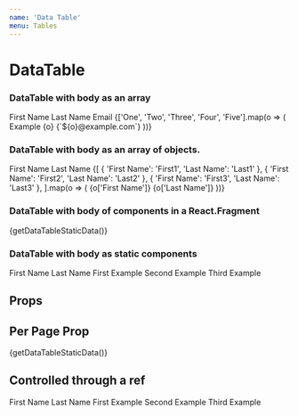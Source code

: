 ```yaml
---
name: 'Data Table'
menu: Tables
---
```




# DataTable

<Playground>
  <h3>DataTable with body as an array</h3>
  <DataTable>
    <TableHead>
      <TableCell>First Name</TableCell>
      <TableCell>Last Name</TableCell>
      <TableCell>Email</TableCell>
    </TableHead>
    {['One', 'Two', 'Three', 'Four', 'Five'].map(o => (
      <TableRow key="example">
        <TableCell>Example</TableCell>
        <TableCell>{o}</TableCell>
        <TableCell>{`${o}@example.com`}</TableCell>
      </TableRow>
    ))}
  </DataTable>
  
  <h3>DataTable with body as an array of objects.</h3>
  <DataTable>
    <TableHead>
      <TableCell>First Name</TableCell>
      <TableCell>Last Name</TableCell>
    </TableHead>
    {[
      { 'First Name': 'First1', 'Last Name': 'Last1' },
      { 'First Name': 'First2', 'Last Name': 'Last2' },
      { 'First Name': 'First3', 'Last Name': 'Last3' },
    ].map(o => (
      <TableRow key="example">
        <TableCell>{o['First Name']}</TableCell>
        <TableCell>{o['Last Name']}</TableCell>
      </TableRow>
    ))}
  </DataTable>
  
  <h3>DataTable with body of components in a React.Fragment</h3>
  <DataTable>
    {getDataTableStaticData()}
  </DataTable>
  
  <h3>DataTable with body as static components</h3>
  <DataTable>
    <TableHead>
      <TableCell>First Name</TableCell>
      <TableCell>Last Name</TableCell>
    </TableHead>
    <TableRow>
      <TableCell>First</TableCell>
      <TableCell>Example</TableCell>
    </TableRow>
    <TableRow>
      <TableCell>Second</TableCell>
      <TableCell>Example</TableCell>
    </TableRow>
    <TableRow>
      <TableCell>Third</TableCell>
      <TableCell>Example</TableCell>
    </TableRow>
  </DataTable>
</Playground>

## Props

<Props of={DataTable} />

## Per Page Prop

<Playground>
  <DataTable perPage={25}>
    {getDataTableStaticData()}
  </DataTable>
</Playground>

## Controlled through a ref

<Playground>
  <RefExample>
    <TableHead>
      <TableCell>First Name</TableCell>
      <TableCell>Last Name</TableCell>
    </TableHead>
    <TableRow>
      <TableCell>First</TableCell>
      <TableCell>Example</TableCell>
    </TableRow>
    <TableRow>
      <TableCell>Second</TableCell>
      <TableCell>Example</TableCell>
    </TableRow>
    <TableRow>
      <TableCell>Third</TableCell>
      <TableCell>Example</TableCell>
    </TableRow>
  </RefExample>
</Playground>
